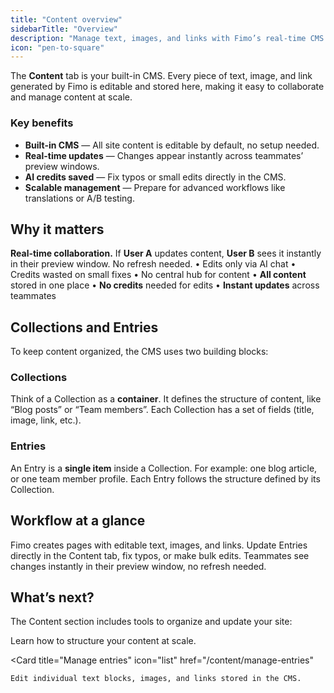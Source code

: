 ```yaml
---
title: "Content overview"
sidebarTitle: "Overview"
description: "Manage text, images, and links with Fimo’s real-time CMS."
icon: "pen-to-square"
---
```


The **Content** tab is your built-in CMS. Every piece of text, image, and link generated by Fimo is editable and stored here, making it easy to collaborate and manage content at scale.

### Key benefits

- **Built-in CMS** — All site content is editable by default, no setup needed.  
- **Real-time updates** — Changes appear instantly across teammates’ preview windows.  
- **AI credits saved** — Fix typos or small edits directly in the CMS.  
- **Scalable management** — Prepare for advanced workflows like translations or A/B testing.  

## Why it matters

<Tip>
<strong>Real-time collaboration.</strong> If <strong>User A</strong> updates content, <strong>User B</strong> sees it instantly in their preview window. No refresh needed.
</Tip>

<Columns cols={2}>
  <Card title="Without a CMS" icon="ban">
    • Edits only via AI chat  
    • Credits wasted on small fixes  
    • No central hub for content  
  </Card>

  <Card title="With Fimo CMS" icon="check">
    • <strong>All content</strong> stored in one place  
    • <strong>No credits</strong> needed for edits  
    • <strong>Instant updates</strong> across teammates  
  </Card>
</Columns>

## Collections and Entries

To keep content organized, the CMS uses two building blocks:

### <Icon icon="folder-open"/> Collections  
Think of a Collection as a **container**. It defines the structure of content, like “Blog posts” or “Team members”. Each Collection has a set of fields (title, image, link, etc.).

### <Icon icon="list"/> Entries  
An Entry is a **single item** inside a Collection. For example: one blog article, or one team member profile. Each Entry follows the structure defined by its Collection.

## Workflow at a glance

<Steps>
  <Step title="Generate your site with AI">
    Fimo creates pages with editable text, images, and links.
  </Step>
  <Step title="Manage content in the CMS">
    Update Entries directly in the Content tab, fix typos, or make bulk edits.
  </Step>
  <Step title="Collaborate in real time">
    Teammates see changes instantly in their preview window, no refresh needed.
  </Step>
</Steps>

## What’s next?

The Content section includes tools to organize and update your site:

<Columns cols={2}>
  <Card
    title="Manage collections"
    icon="folder-open"
    href="/content/manage-collections"
  >
    Learn how to structure your content at scale.
  </Card>

  <Card
    title="Manage entries"
    icon="list"
    href="/content/manage-entries"
  >
    Edit individual text blocks, images, and links stored in the CMS.
  </Card>
</Columns>
